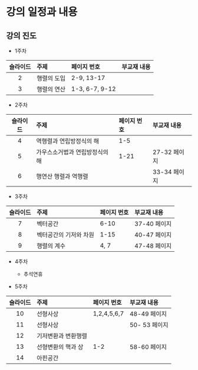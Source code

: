 # 강의 일정과 내용 {#schedule}

## 강의 진도

- 1주차

| 슬라이드 | 주제 |  페이지 번호 | 부교재 내용 |
|:-------:|:--------------------|:---------------|:----------------|
| 2  | 행렬의 도입 | 2-9, 13-17                      | | 
| 3  | 행렬의 연산 | 1-3, 6-7, 9-12                  |  |

- 2주차

| 슬라이드 | 주제 |  페이지 번호 | 부교재 내용 |
|:-------:|:--------------------|:---------------|:----------------|
| 4  |  역행렬과 연립방정식의 해 |     1-5                |   |
| 5  | 가우스소거법과 연립방정식의 해 |  1-21 |  27-32 페이지  |
| 6  | 행연산 행렬과 역행렬 |   | 33-34 페이지  |


- 3주차

| 슬라이드 | 주제 |  페이지 번호 | 부교재 내용 |
|:-------:|:--------------------|:---------------|:----------------|
| 7  | 벡터공간  |     6-10                | 37-40 페이지 |
| 8  | 벡터공간의 기저와 차원 |  1-15 |  40-47 페이지 |
| 9  | 행렬의 계수 |  4, 7 |   47-48 페이지|

- 4주차

  + 추석연휴
  
- 5주차  

| 슬라이드 | 주제 |  페이지 번호 | 부교재 내용 |
|:-------:|:--------------------|:---------------|:----------------|
| 10  | 선형사상  |     1,2,4,5,6,7  | 48-49 페이지 |
| 11  | 선형사상  |      | 50- 53 페이지 |
| 12  | 기저변환과 변환행렬  |      |  |
| 13  | 선형변환의 핵과 상  |   1-2   |  58-60 페이지 |
| 14 | 아핀공간  |    |   |